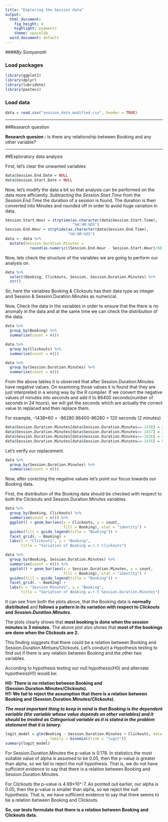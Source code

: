 ---
title: "Exploring the Session data"
output:
  html_document:
    fig_height: 4
    highlight: pygments
    theme: spacelab
  word_document: default
---

####_By Somyanath_

### Load packages

```{r load-packages, message = FALSE}
library(ggplot2)
library(dplyr)
library(lubridate)
library(pastecs)
```

### Load data


```{r load-data}
data = read.csv("session_data_modified.csv", header = TRUE)
```

* * *

##Research question

**Research quesion :** Is there any relationship between Booking and any other variable?

* * *

##Exploratory data analysis

First, let's clear the unwanted variables
```{r}
data$Session.End.Date = NULL
data$Session.Start.Date = NULL
```

Now, let's modify the data a bit so that analysis can be performed on the data more efficiently. Subtracting the _Session.Start.Time_ from the _Session.End.Time_ the duration of a session is found. The duration is then converted into Minutes and rounded off in order to avoid huge variation in data.

```{r}
Session.Start.Hour = strptime(as.character(data$Session.Start.Time),
                              "%H:%M:%OS")
Session.End.Hour = strptime(as.character(data$Session.End.Time),
                            "%H:%M:%OS")
data <- data %>%
  mutate(Session.Duration.Minutes = 
           round(as.numeric((Session.End.Hour - Session.Start.Hour)/60)))
```

Now, lets check the structure of the variables we are going to perform our analysis on.
```{r}
data %>%
  select(Booking, Clickouts, Session, Session.Duration.Minutes) %>%
  str()
```
So, here the variables Booking & Clickouts has their data type as integer and Session & Session.Duration.Minutes as numerical.

Now, Check the data in the variables in order to ensure that the there is no anomaly in the data and at the same time we can check the distribution of the data.

```{r}
data %>%
  group_by(Booking) %>%
  summarise(count = n())
```

```{r}
data %>%
  group_by(Clickouts) %>%
  summarise(count = n())
```

```{r}
data %>%
  group_by(Session.Duration.Minutes) %>%
  summarise(count = n())
```

From the above tables it is observed that after Session.Duration.Minutes have negative values. On examining those values it is found that they are just interpreted in a wrong way by the R compiler.
If we convert the negative values of minutes into seconds and add it to 86400 seconds(number of seconds in 24 hours), we will get the seconds which are actually the correct value to replaced and then replace them.

For example, 
-1438*60 = -86280
86400-86280 = 120 seconds (2 minutes)

```{r}
data$Session.Duration.Minutes[data$Session.Duration.Minutes==-1438] = 2
data$Session.Duration.Minutes[data$Session.Duration.Minutes==-1437] = 3
data$Session.Duration.Minutes[data$Session.Duration.Minutes==-1436] = 4
data$Session.Duration.Minutes[data$Session.Duration.Minutes==-1435] = 5
```

Let's verify our replacement.

```{r}
data %>%
  group_by(Session.Duration.Minutes) %>%
  summarise(count = n())
```

Now, after corecting the negative values let's point our focus towards our Booking data.

First, the distribution of the Booking data should be checked with respect to both the Clickouts and Session.Duration.Minutes variables.

```{r}
data %>%
  group_by(Booking, Clickouts) %>%
  summarise(count = n()) %>%
  ggplot() + geom_bar(aes(x = Clickouts, y = count, 
                          fill = Booking), stat = "identity") + 
  guides(fill = guide_legend(title = "Booking")) + 
  facet_grid(. ~ Booking) +
  labs(x = "Clickouts", y = "Booking", 
       title = "Variation of Booking w.r.t Clickouts")
```

```{r}
data %>%
  group_by(Booking, Session.Duration.Minutes) %>%
  summarise(count = n()) %>%
  ggplot() + geom_bar(aes(x = Session.Duration.Minutes, y = count, 
                          fill = Booking), stat = "identity") + 
  guides(fill = guide_legend(title = "Booking")) + 
  facet_grid(. ~ Booking) +
  labs(x = "Session Minutes", y = "Booking", 
       title = "Variation of Booking w.r.t Session.Duration.Minutes")
```

It can see from both the plots above, that the Booking data is **normally distributed** and **follows a pattern in its variation with respect to _Clickouts_ and _Session.Duration.Minutes_.**

The plots clearly shows that **most booking is done when the session minutes is 3 minutes.** The above plot also shows that **most of the bookings are done when the Clickouts are 2.**

This finding suggests that there could be a relation between Booking and Session.Duration.Mintues/Clickouts. Let's conduct a Hypothesis testing to find out if there is any relation between Booking and the other two variables.

According to hypothesis testing our null hypothesis(H0) and alternate hypothesis(H1) would be:

**H0: There is no relation between Booking and (Session.Duration.Minutes/Clickouts).**  
**H1: We fail to reject the assumption that there is a relation between Booking and (Session.Duration.Minutes/Clickouts).**  

_**The most important thing to keep in mind is that Booking is the dependent variable (the variable whose value depends on other variables) and it should be treated as Categorical variable as it is stated in the problem statement that it is binary.**_

```{r}
logit_model = glm(Booking ~ Session.Duration.Minutes + Clickouts, data = data
                  , family = binomial(link = "logit"))
summary(logit_model)
```

For Session.Duration.Minutes the p-value is 0.178. In statistics the most suitable value of alpha is assumed to be 0.05, then the p-value is greater than alpha, so we fail to reject the null hypothesis.  That is, we do not have sufficient evidence to say that there is a relation between Booking and Session.Duration.Minutes.

For Clickouts the p-value is 4.99*10^-7. As pointed out earlier, our alpha is 0.05, then the p-value is smaller than alpha, so we reject the null hypothesis. That is, we have sufficient evidence to say that there seems to be a relation between Booking and Clickouts.

**So, our tests formulate that there is a relation between Booking and Clickouts data.**